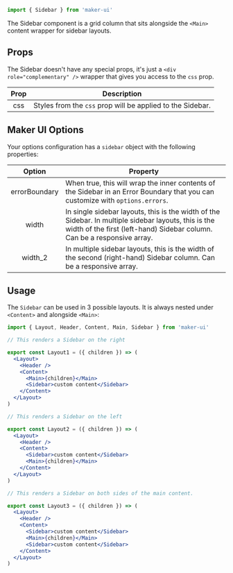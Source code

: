 <SEO
  title="Sidebar"
  description="Use the Sidebar component as a space for supplementary information or advertisements alongside your main content."
/>

<Diagram component="Sidebar">

```jsx
import { Sidebar } from 'maker-ui'
```

</Diagram>

The Sidebar component is a grid column that sits alongside the `<Main>` content wrapper for sidebar layouts.

## Props

The Sidebar doesn't have any special props, it's just a `<div role="complementary" />` wrapper that gives you access to the `css` prop.

| Prop | Description                                                                       |
| :--: | --------------------------------------------------------------------------------- |
| css  | <Type name="object" /> Styles from the `css` prop will be applied to the Sidebar. |

## Maker UI Options

Your options configuration has a `sidebar` object with the following properties:

|    Option     | Property                                                                                                                                                                                                                                     |
| :-----------: | -------------------------------------------------------------------------------------------------------------------------------------------------------------------------------------------------------------------------------------------- |
| errorBoundary | <Type name="boolean" /> When true, this will wrap the inner contents of the Sidebar in an Error Boundary that you can customize with `options.errors`. <DefaultValue value="false" />                                                        |
|     width     | <Type name="ResponsiveScale" /> In single sidebar layouts, this is the width of the Sidebar. In multiple sidebar layouts, this is the width of the first (left-hand) Sidebar column. Can be a responsive array. <DefaultValue value="300" /> |
|    width_2    | <Type name="ResponsiveScale" /> In multiple sidebar layouts, this is the width of the second (right-hand) Sidebar column. Can be a responsive array. <DefaultValue value="200" />                                                            |

## Usage

The `Sidebar` can be used in 3 possible layouts. It is always nested under `<Content>` and alongside `<Main>`:

```jsx
import { Layout, Header, Content, Main, Sidebar } from 'maker-ui'

// This renders a Sidebar on the right

export const Layout1 = ({ children }) => (
  <Layout>
    <Header />
    <Content>
      <Main>{children}</Main>
      <Sidebar>custom content</Sidebar>
    </Content>
  </Layout>
)

// This renders a Sidebar on the left

export const Layout2 = ({ children }) => (
  <Layout>
    <Header />
    <Content>
      <Sidebar>custom content</Sidebar>
      <Main>{children}</Main>
    </Content>
  </Layout>
)

// This renders a Sidebar on both sides of the main content.

export const Layout3 = ({ children }) => (
  <Layout>
    <Header />
    <Content>
      <Sidebar>custom content</Sidebar>
      <Main>{children}</Main>
      <Sidebar>custom content</Sidebar>
    </Content>
  </Layout>
)
```

